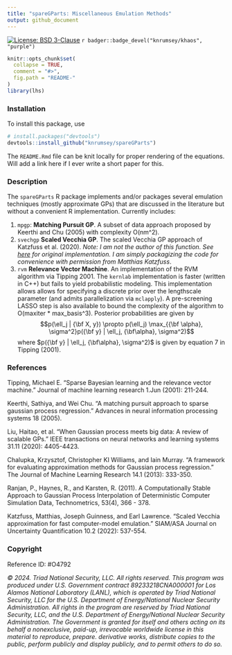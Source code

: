 ```yaml
---
title: "spareGParts: Miscellaneous Emulation Methods"
output: github_document
---
```


[![License: BSD 3-Clause](https://img.shields.io/badge/License-BSD_3--Clause-blue.svg)](https://opensource.org/licenses/BSD-3-Clause) `r badger::badge_devel("knrumsey/khaos", "purple")`

<!-- README.md is generated from README.Rmd. Please edit that file -->

```r
knitr::opts_chunk$set(
  collapse = TRUE,
  comment = "#>",
  fig.path = "README-"
)
library(lhs)
```


### Installation

To install this package, use

```R
# install.packages("devtools")
devtools::install_github("knrumsey/spareGParts")
```

The `README.Rmd` file can be knit locally for proper rendering of the equations. Will add a link here if I ever write a short paper for this.

### Description

The `spareGParts` R package implements and/or packages several emulation techniques (mostly approximate GPs) that are discussed in the literature but without a convenient R implementation. Currently includes:

  1. `mpgp`: **Matching Pursuit GP**. A subset of data approach proposed by Keerthi and Chu (2005) with complexity O(nm^2).
  2. `svechgp` **Scaled Vecchia GP**. The scaled Vecchia GP approach of Katzfuss et al. (2020). *Note: I am not the author of this function. See [here](https://github.com/katzfuss-group/scaledVecchia) for original implementation. I am simply packagizing the code for convenience with permission from Matthias Katzfuss*. 
  3. `rvm` **Relevance Vector Machine**. An implementation of the RVM algorithm via Tipping 2001. The `kernlab` implementation is faster (written in C++) but fails to yield probabilistic modeling. This implementation allows allows for specifying a discrete prior over the lengthscale parameter (and admits parallelization via `mclapply`). A pre-screening LASSO step is also available to bound the complexity of the algorithm to O(maxiter * max_basis^3). Posterior probabilities are given by 
  $$p(\ell_j | {\bf X, y}) \propto p(\ell_j) \max_{{\bf \alpha}, \sigma^2}p({\bf y} | \ell_j, {\bf\alpha}, \sigma^2)$$
where $p({\bf y} | \ell_j, {\bf\alpha}, \sigma^2)$ is given by equation 7 in Tipping (2001). 


### References
Tipping, Michael E. "Sparse Bayesian learning and the relevance vector machine." Journal of machine learning research 1.Jun (2001): 211-244.

Keerthi, Sathiya, and Wei Chu. "A matching pursuit approach to sparse gaussian process regression." Advances in neural information processing systems 18 (2005).

Liu, Haitao, et al. "When Gaussian process meets big data: A review of scalable GPs." IEEE transactions on neural networks and learning systems 31.11 (2020): 4405-4423.

Chalupka, Krzysztof, Christopher KI Williams, and Iain Murray. "A framework for evaluating approximation methods for Gaussian process regression." The Journal of Machine Learning Research 14.1 (2013): 333-350.

Ranjan, P., Haynes, R., and Karsten, R. (2011). A Computationally Stable Approach to Gaussian Process Interpolation of Deterministic Computer Simulation Data, Technometrics, 53(4), 366 - 378.

Katzfuss, Matthias, Joseph Guinness, and Earl Lawrence. "Scaled Vecchia approximation for fast computer-model emulation." SIAM/ASA Journal on Uncertainty Quantification 10.2 (2022): 537-554.


### Copyright

Reference ID: #O4792

*© 2024. Triad National Security, LLC. All rights reserved. This program was produced under U.S. Government contract 89233218CNA000001 for Los Alamos National Laboratory (LANL), which is operated by Triad National Security, LLC for the U.S. Department of Energy/National Nuclear Security Administration. All rights in the program are reserved by Triad National Security, LLC, and the U.S. Department of Energy/National Nuclear Security Administration. The Government is granted for itself and others acting on its behalf a nonexclusive, paid-up, irrevocable worldwide license in this material to reproduce, prepare. derivative works, distribute copies to the public, perform publicly and display publicly, and to permit others to do so.*

